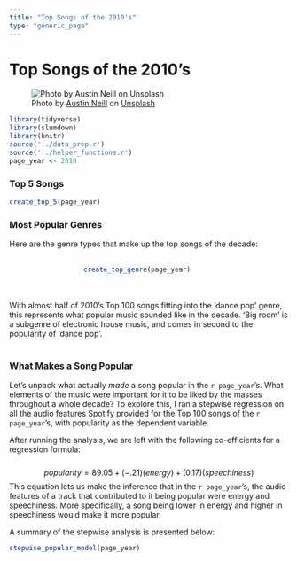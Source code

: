 ```yaml
---
title: "Top Songs of the 2010's"
type: "generic_page"
---
```


<style> 
p.caption {
 font-size: 10pt;   
}
</style>       

# Top Songs of the 2010's

![Photo by [Austin Neill](https://unsplash.com/@arstyy?utm_source=unsplash&utm_medium=referral&utm_content=creditCopyText) on [Unsplash](https://unsplash.com/?utm_source=unsplash&utm_medium=referral&utm_content=creditCopyText)](/./2010s_files/smoke_dj.jpg)


```r
library(tidyverse)
library(slumdown)
library(knitr)
source('../data_prep.r')
source('../helper_functions.r')
page_year <- 2010

```

### Top 5 Songs
```r
create_top_5(page_year)   
```
### Most Popular Genres 

Here are the genre types that make up the top songs of the decade: 
<br>
<br>
<center>
```r
create_top_genre(page_year)      

```
</center>
<br>     
With almost half of 2010's Top 100 songs fitting into the 'dance pop' genre, this represents what popular music sounded like in the decade. 'Big room' is a subgenre of electronic house music, and comes in second to the popularity of 'dance pop'.
<br>
<br>


### What Makes a Song Popular 

Let's unpack what actually *made* a song popular in the `r page_year`'s. What elements of the music were important for it to be liked by the masses throughout a whole decade? To explore this, I ran a stepwise regression on all the audio features Spotify provided for the Top 100 songs of the `r page_year`'s, with popularity as the dependent variable. 

After running the analysis, we are left with the following co-efficients for a regression formula: 
<br>  
$$
popularity = 89.05 + (-.21)(energy) + (0.17)(speechiness)
$$
This equation lets us make the inference that in the `r page_year`'s, the audio features of a track that contributed to it being popular were energy and speechiness. More specifically, a song being lower in energy and higher in speechiness would make it more popular.      

A summary of the stepwise analysis is presented below:  
```r
stepwise_popular_model(page_year)
```